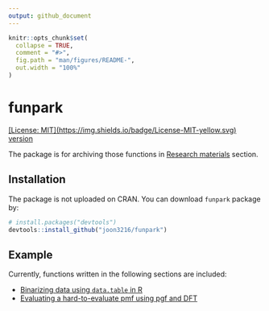 ```yaml
---
output: github_document
---
```


<!-- README.md is generated from README.Rmd. Please edit that file -->

```r
knitr::opts_chunk$set(
  collapse = TRUE,
  comment = "#>",
  fig.path = "man/figures/README-",
  out.width = "100%"
)
```

# funpark

<!-- badges: start -->
[[License: MIT](https://img.shields.io/badge/License-MIT-yellow.svg)](
    https://opensource.org/licenses/MIT)
[version](https://img.shields.io/badge/version-0.2.0-blue.svg?cacheSeconds=2592000)
<!-- badges: end -->


The package is for archiving those functions in [Research materials](https://joon3216.github.io/research_materials) section.


## Installation

The package is not uploaded on CRAN. You can download `funpark` package by:

``` r
# install.packages("devtools")
devtools::install_github("joon3216/funpark")
```

## Example

Currently, functions written in the following sections are included:

* [Binarizing data using `data.table` in R](https://joon3216.github.io/research_materials/2018/binarize.html)
* [Evaluating a hard-to-evaluate pmf using pgf and DFT](https://joon3216.github.io/research_materials/2018/pgf.html)





